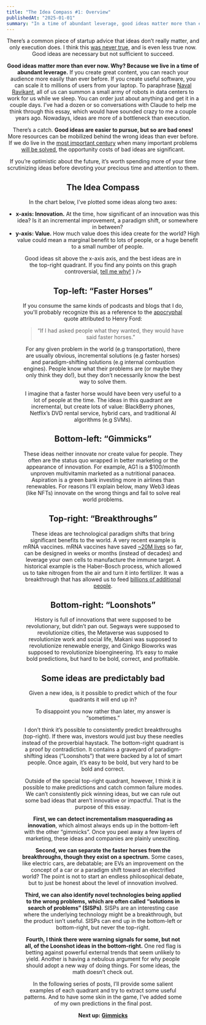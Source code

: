 ```yaml
---
title: "The Idea Compass #1: Overview"
publishedAt: "2025-01-01"
summary: "In a time of abundant leverage, good ideas matter more than ever."
---
```



<Header title={frontmatter.title} publishedAt={frontmatter.publishedAt} />

There’s a common piece of startup advice that ideas don’t really matter, and only execution does. I think this [was never true](https://stephenmalina.com/post/2021-02-21-ideas-not-mattering-is-a-psyop/), and is even less true now. Good ideas are necessary but not sufficient to succeed.

**Good ideas matter more than ever now. Why? Because we live in a time of abundant leverage.** If you create great content, you can reach your audience more easily than ever before. If you create useful software, you can scale it to millions of users from your laptop. To paraphrase [Naval Ravikant](https://nav.al/rich), all of us can summon a small army of robots in data centers to work for us while we sleep. You can order just about anything and get it in a couple days. I’ve had a dozen or so conversations with Claude to help me think through this essay, which would have sounded crazy to me a couple years ago. Nowadays, ideas are more of a bottleneck than execution.

There’s a catch. **Good ideas are easier to pursue, but so are bad ones\!** More resources can be mobilized behind the wrong ideas than ever before. If we do live in the [most important century](https://www.cold-takes.com/most-important-century/) when many important problems [will be solved](https://darioamodei.com/machines-of-loving-grace), the opportunity costs of bad ideas are significant. 

If you’re optimistic about the future, it’s worth spending more of your time scrutinizing ideas before devoting your precious time and attention to them.

## The Idea Compass

In the chart below, I've plotted some ideas along two axes:

* **x-axis: Innovation.** At the time, how significant of an innovation was this idea? Is it an incremental improvement, a paradigm shift, or somewhere in between?  
* **y-axis: Value.** How much value does this idea create for the world? High value could mean a marginal benefit to lots of people, or a huge benefit to a small number of people.

<Figure
  src="/assets/blog/idea-compass.svg"
  className="my-4"
  alt="The idea compass"
  caption={
    <span>
    Good ideas sit above the x-axis axis, and the best ideas are in the top-right quadrant. If you find any points on this graph controversial, <a href="mailto:miloknowles97@gmail.com">tell me why!</a>
    </span>
  }
/>

## Top-left: “Faster Horses”

If you consume the same kinds of podcasts and blogs that I do, you'll probably recognize this as a reference to the [apocryphal](https://hbr.org/2011/08/henry-ford-never-said-the-fast) quote attributed to Henry Ford:

> “If I had asked people what they wanted, they would have said faster horses.”

For any given problem in the world (e.g transportation), there are usually obvious, incremental solutions (e.g faster horses) and paradigm-shifting solutions (e.g internal combustion engines). People know what their problems are (or maybe they only think they do\!), but they don’t necessarily know the best way to solve them.

I imagine that a faster horse would have been very useful to a lot of people at the time. The ideas in this quadrant are incremental, but create lots of value: BlackBerry phones, Netflix’s DVD rental service, hybrid cars, and traditional AI algorithms (e.g SVMs).

## Bottom-left: “Gimmicks”

These ideas neither innovate nor create value for people. They often are the status quo wrapped in better marketing or the appearance of innovation. For example, AG1 is a $100/month unproven multivitamin marketed as a nutritional panacea. Aspiration is a green bank investing more in airlines than renewables. For reasons I’ll explain below, many Web3 ideas (like NFTs) innovate on the wrong things and fail to solve real world problems.

## Top-right: “Breakthroughs”

These ideas are technological paradigm shifts that bring significant benefits to the world. A very recent example is mRNA vaccines. mRNA vaccines have saved [\~20M lives](https://pmc.ncbi.nlm.nih.gov/articles/PMC9537923/) so far, can be designed in weeks or months (instead of decades) and leverage your own cells to manufacture the immune target. A historical example is the Haber-Bosch process, which allowed us to take nitrogen from the air and turn it into fertilizer. It was a breakthrough that has allowed us to feed [billions of additional people](https://www.sciencedirect.com/science/article/abs/pii/S0167880903003402).

## Bottom-right: “Loonshots”

History is full of innovations that were supposed to be revolutionary, but didn’t pan out. Segways were supposed to revolutionize cities, the Metaverse was supposed to revolutionize work and social life, Makani was supposed to revolutionize renewable energy, and Ginkgo Bioworks was supposed to revolutionize bioengineering. It’s easy to make bold predictions, but hard to be bold, correct, and profitable.

## Some ideas are predictably bad

Given a new idea, is it possible to predict which of the four quadrants it will end up in?

To disappoint you now rather than later, my answer is “sometimes.”

I don’t think it’s possible to consistently predict breakthroughs (top-right). If there was, investors would just buy these needles instead of the proverbial haystack. The bottom-right quadrant is a proof by contradiction. It contains a graveyard of paradigm-shifting ideas (“Loonshots”) that were backed by a lot of smart people. Once again, it’s easy to be bold, but very hard to be bold and correct.

Outside of the special top-right quadrant, however, I think it *is* possible to make predictions and catch common failure modes. We can’t consistently pick winning ideas, but we can rule out some bad ideas that aren’t innovative or impactful. That is the purpose of this essay.

**First, we can detect incrementalism masquerading as innovation**, which almost always ends up in the bottom-left with the other “gimmicks”. Once you peel away a few layers of marketing, these ideas and companies are plainly unexciting.

**Second, we can separate the faster horses from the breakthroughs, though they exist on a spectrum.** Some cases, like electric cars, are debatable; are EVs an improvement on the concept of a car or a paradigm shift toward an electrified world? The point is not to start an endless philosophical debate, but to just be honest about the level of innovation involved. 

**Third, we can also identify novel technologies being applied to the wrong problems, which are often called “solutions in search of problems” (SISPs)**. SISPs are an interesting case where the underlying technology might be a breakthrough, but the product isn’t useful. SISPs can end up in the bottom-left or bottom-right, but never the top-right.

**Fourth, I think there were warning signals for some, but not all, of the Loonshot ideas in the bottom-right.** One red flag is betting against powerful external trends that seem unlikely to yield. Another is having a nebulous argument for why people should adopt a new way of doing things. For some ideas, the math doesn’t check out.

In the following series of posts, I’ll provide some salient examples of each quadrant and try to extract some useful patterns. And to have some skin in the game, I’ve added some of my own predictions in the final post.

**Next up: [Gimmicks](/blog/post/idea-compass-2)**